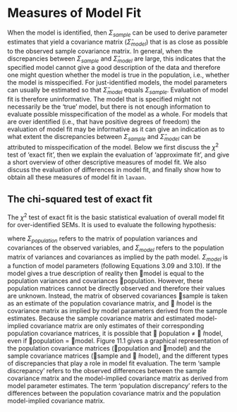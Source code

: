 # Measures of Model Fit

When the model is identified, then $\Sigma_{sample}$ can be used to derive parameter estimates that yield a covariance matrix ($\widehat\Sigma_{model}$) that is as close as possible to the observed sample covariance matrix. In general, when the discrepancies between $\Sigma_{sample}$ and $\widehat\Sigma_{model}$ are large, this indicates that the specified model cannot give a good description of the data and therefore one might question whether the model is true in the population, i.e., whether the model is misspecified. For just-identified models, the model parameters can usually be estimated so that $\widehat\Sigma_{model}$ equals $\Sigma_{sample}$. Evaluation of model fit is therefore uninformative. The model that is specified might not necessarily be the ‘true’ model, but there is not enough information to evaluate possible misspecification of the model as a whole. For models that are over identified (i.e., that have positive degrees of freedom) the evaluation of model fit may be informative as it can give an indication as to what extent the discrepancies between $\Sigma_{sample}$ and $\widehat\Sigma_{model}$ can be attributed to misspecification of the model. Below we first discuss the $χ^2$ test of ‘exact fit’, then we explain the evaluation of ‘approximate fit’, and give a short overview of other descriptive measures of model fit. We also discuss the evaluation of differences in model fit, and finally show how to obtain all these measures of model fit in `lavaan`.

## The chi-squared test of exact fit
The $χ^2$ test of exact fit is the basic statistical evaluation of overall model fit for over-identified SEMs. It is used to evaluate the following hypothesis:

```{=tex}
\begin{equation}
\Sigma_{population} = \Sigma_{model},
(\#eq:11-01)
\end{equation}
```

where $\Sigma_{population}$ refers to the matrix of population variances and covariances of the observed variables, and $\Sigma_{model}$ refers to the population matrix of variances and covariances as implied by the path model. $\Sigma_{model}$ is a function of model parameters (following Equations 3.09 and 3.10). If the model gives a true description of reality then model is equal to the population variances and covariances population. However, these population matrices cannot be directly observed and therefore their values are unknown. Instead, the matrix of observed covariances sample is taken as an estimate of the population covariance matrix, and  ̂model is the covariance matrix as implied by model parameters derived from the sample estimates. Because the sample covariance matrix and estimated model-implied covariance matrix are only estimates of their corresponding population covariance matrices, it is possible that  ̂population ≠  ̂model, even if population = model. Figure 11.1 gives a graphical representation of the population covariance matrices (population and model) and the sample covariance matrices (sample and  ̂model), and the different types of discrepancies that play a role in model fit evaluation. The term ‘sample discrepancy’ refers to the observed differences between the sample covariance matrix and the model-implied covariance matrix as derived from model parameter estimates. The term ‘population discrepancy’ refers to the differences between the population covariance matrix and the population model-implied covariance matrix. 
